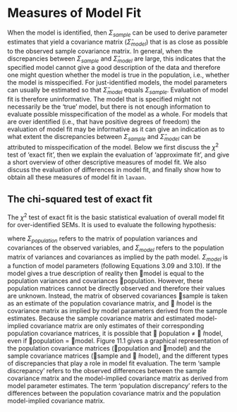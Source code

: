 # Measures of Model Fit

When the model is identified, then $\Sigma_{sample}$ can be used to derive parameter estimates that yield a covariance matrix ($\widehat\Sigma_{model}$) that is as close as possible to the observed sample covariance matrix. In general, when the discrepancies between $\Sigma_{sample}$ and $\widehat\Sigma_{model}$ are large, this indicates that the specified model cannot give a good description of the data and therefore one might question whether the model is true in the population, i.e., whether the model is misspecified. For just-identified models, the model parameters can usually be estimated so that $\widehat\Sigma_{model}$ equals $\Sigma_{sample}$. Evaluation of model fit is therefore uninformative. The model that is specified might not necessarily be the ‘true’ model, but there is not enough information to evaluate possible misspecification of the model as a whole. For models that are over identified (i.e., that have positive degrees of freedom) the evaluation of model fit may be informative as it can give an indication as to what extent the discrepancies between $\Sigma_{sample}$ and $\widehat\Sigma_{model}$ can be attributed to misspecification of the model. Below we first discuss the $χ^2$ test of ‘exact fit’, then we explain the evaluation of ‘approximate fit’, and give a short overview of other descriptive measures of model fit. We also discuss the evaluation of differences in model fit, and finally show how to obtain all these measures of model fit in `lavaan`.

## The chi-squared test of exact fit
The $χ^2$ test of exact fit is the basic statistical evaluation of overall model fit for over-identified SEMs. It is used to evaluate the following hypothesis:

```{=tex}
\begin{equation}
\Sigma_{population} = \Sigma_{model},
(\#eq:11-01)
\end{equation}
```

where $\Sigma_{population}$ refers to the matrix of population variances and covariances of the observed variables, and $\Sigma_{model}$ refers to the population matrix of variances and covariances as implied by the path model. $\Sigma_{model}$ is a function of model parameters (following Equations 3.09 and 3.10). If the model gives a true description of reality then model is equal to the population variances and covariances population. However, these population matrices cannot be directly observed and therefore their values are unknown. Instead, the matrix of observed covariances sample is taken as an estimate of the population covariance matrix, and  ̂model is the covariance matrix as implied by model parameters derived from the sample estimates. Because the sample covariance matrix and estimated model-implied covariance matrix are only estimates of their corresponding population covariance matrices, it is possible that  ̂population ≠  ̂model, even if population = model. Figure 11.1 gives a graphical representation of the population covariance matrices (population and model) and the sample covariance matrices (sample and  ̂model), and the different types of discrepancies that play a role in model fit evaluation. The term ‘sample discrepancy’ refers to the observed differences between the sample covariance matrix and the model-implied covariance matrix as derived from model parameter estimates. The term ‘population discrepancy’ refers to the differences between the population covariance matrix and the population model-implied covariance matrix. 
